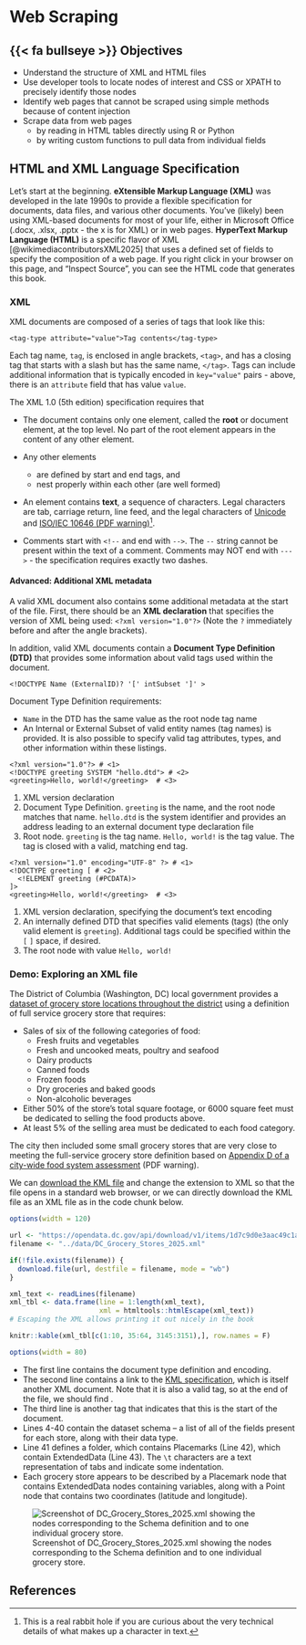# Web Scraping {#sec-data-web}

## {{< fa bullseye >}} Objectives {.nonumber}

- Understand the structure of XML and HTML files
- Use developer tools to locate nodes of interest and CSS or XPATH to precisely identify those nodes
- Identify web pages that cannot be scraped using simple methods because of content injection
- Scrape data from web pages 
    - by reading in HTML tables directly using R or Python
    - by writing custom functions to pull data from individual fields


## HTML and XML Language Specification

Let's start at the beginning. 
**eXtensible Markup Language (XML)** was developed in the late 1990s to provide a flexible specification for documents, data files, and various other documents. 
You've (likely) been using XML-based documents for most of your life, either in Microsoft Office (.docx, .xlsx, .pptx - the x is for XML) or in web pages. 
**HyperText Markup Language (HTML)** is a specific flavor of XML [@wikimediacontributorsXML2025] that uses a defined set of fields to specify the composition of a web page. 
If you right click in your browser on this page, and "Inspect Source", you can see the HTML code that generates this book. 

### XML

XML documents are composed of a series of tags that look like this:

```
<tag-type attribute="value">Tag contents</tag-type>
```

Each tag name, `tag`, is enclosed in angle brackets, `<tag>`, and has a closing tag that starts with a slash but has the same name, `</tag>`. 
Tags can include additional information that is typically encoded in `key="value"` pairs - above, there is an `attribute` field that has value `value`. 


The XML 1.0 (5th edition) specification requires that

- The document contains only one element, called the **root** or document element, at the top level. No part of the root element appears in the content of any other element. 

- Any other elements 
    - are defined by start and end tags, and
    - nest properly within each other (are well formed)

- An element contains **text**, a sequence of characters. Legal characters are tab, carriage return, line feed, and the legal characters of [Unicode](https://home.unicode.org/) and [ISO/IEC 10646 (PDF warning)](https://unicode.org/L2/L2010/10038-fcd10646-main.pdf)^[This is a real rabbit hole if you are curious about the very technical details of what makes up a character in text.].  

- Comments start with `<!--` and end with `-->`. The `--` string cannot be present within the text of a comment. Comments may NOT end with `--->` - the specification requires exactly two dashes.


::: advanced 
#### Advanced: Additional XML metadata {-}

A valid XML document also contains some additional metadata at the start of the file. 
First, there should be an **XML declaration** that specifies the version of XML being used: `<?xml version="1.0"?>` (Note the `?` immediately before and after the angle brackets).

In addition, valid XML documents contain a **Document Type Definition (DTD)** that provides some information about valid tags used within the document. 

```
<!DOCTYPE Name (ExternalID)? '[' intSubset ']' >
```
Document Type Definition requirements:

- `Name` in the DTD has the same value as the root node tag name
- An Internal or External Subset of valid entity names (tag names) is provided. It is also possible to specify valid tag attributes, types, and other information within these listings. 

```
<?xml version="1.0"?> # <1> 
<!DOCTYPE greeting SYSTEM "hello.dtd"> # <2>
<greeting>Hello, world!</greeting>  # <3>
```

1. XML version declaration
2. Document Type Definition. `greeting` is the name, and the root node matches that name. `hello.dtd` is the system identifier and provides an address leading to an external document type declaration file
3. Root node. `greeting` is the tag name. `Hello, world!` is the tag value. The tag is closed with a valid, matching end tag.


```
<?xml version="1.0" encoding="UTF-8" ?> # <1> 
<!DOCTYPE greeting [ # <2> 
  <!ELEMENT greeting (#PCDATA)>
]>
<greeting>Hello, world!</greeting>  # <3> 
```

1. XML version declaration, specifying the document's text encoding
2. An internally defined DTD that specifies valid elements (tags) (the only valid element is `greeting`). Additional tags could be specified within the `[` `]` space, if desired.
3. The root node with value `Hello, world!`

:::

::: demo

### Demo: Exploring an XML file

The District of Columbia (Washington, DC) local government provides a [dataset of grocery store locations throughout the district](https://catalog.data.gov/dataset/grocery-store-locations) using a definition of full service grocery store that requires:

- Sales of six of the following categories of food:
    - Fresh fruits and vegetables
    - Fresh and uncooked meats, poultry and seafood
    - Dairy products
    - Canned foods
    - Frozen foods
    - Dry groceries and baked goods
    - Non-alcoholic beverages
- Either 50% of the store's total square footage, or 6000 square feet must be dedicated to selling the food products above.
- At least 5% of the selling area must be dedicated to each food category. 

The city then included some small grocery stores that are very close to meeting the full-service grocery store definition based on [Appendix D of a city-wide food system assessment](https://dcfoodpolicy.org/wp-content/uploads/2019/06/2018-food-system-assessment-final-6.13.pdf) (PDF warning).

We can [download the KML file](https://opendata.dc.gov/api/download/v1/items/1d7c9d0e3aac49c1aa88d377a3bae430/kml?layers=4) and change the extension to XML so that the file opens in a standard web browser, or we can directly download the KML file as an XML file as in the code chunk below. 
```r
options(width = 120)
```

```r
url <- "https://opendata.dc.gov/api/download/v1/items/1d7c9d0e3aac49c1aa88d377a3bae430/kml?layers=4"
filename <- "../data/DC_Grocery_Stores_2025.xml"

if(!file.exists(filename)) {
  download.file(url, destfile = filename, mode = "wb")
}

xml_text <- readLines(filename)
xml_tbl <- data.frame(line = 1:length(xml_text), 
                      xml = htmltools::htmlEscape(xml_text))
# Escaping the XML allows printing it out nicely in the book

knitr::kable(xml_tbl[c(1:10, 35:64, 3145:3151),], row.names = F)
```
```r
options(width = 80)
```

- The first line contains the document type definition and encoding.
- The second line contains a link to the [KML specification](https://schemas.opengis.net/kml/2.2.0/ogckml22.xsd), which is itself another XML document. Note that it is also a valid tag, so at the end of the file, we should find </kml>. 
- The third line is another tag that indicates that this is the start of the document.
- Lines 4-40 contain the dataset schema -- a list of all of the fields present for each store, along with their data type. 
- Line 41 defines a folder, which contains Placemarks (Line 42), which contain ExtendedData (Line 43). The `\t` characters are a text representation of tabs and indicate some indentation. 
- Each grocery store appears to be described by a Placemark node that contains ExtendedData nodes containing variables, along with a Point node that contains two coordinates (latitude and longitude). 


:::

::: column-margin
![Screenshot of DC_Grocery_Stores_2025.xml showing the nodes corresponding to the Schema definition and to one individual grocery store.](../images/advanced/DC_Grocery_Stores_2025_xml_screenshot_annotated.png){fig-alt='XML document with schema definition and store data for grocery store locations. The top section, labeled "Schema Definition," is enclosed in a blue border and contains XML schema elements describing various data fields related to grocery store locations. The fields include store name, address, zip code, phone number, and other identifiers. Each field is defined by a SimpleField tag with a name and type attribute. The bottom section, labeled "Individual Grocery Store Data," is enclosed in an orange border and provides detailed data about a specific grocery store location using XML tags. This includes the store’s name, address, phone number, GIS coordinates, and several other identifiers. The text "Schema Definition" and "Individual Grocery Store Data" are prominently displayed in larger font sizes within their respective sections.'}
:::

## References {#sec-webscraping-refs}